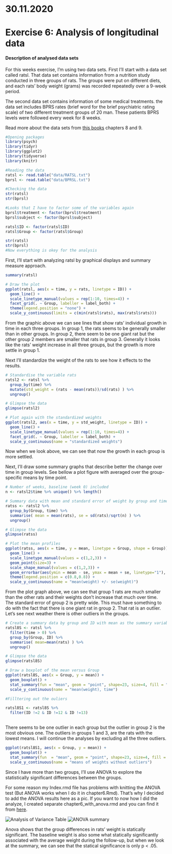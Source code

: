 # 30.11.2020 

# **Exercise 6: Analysis of longitudinal data**


#### **Description of analysed data sets**

For this weeks exercise, I'm using two data sets. First I'll start with a data set called ratsl. That data set contains information from a nutrition study conducted in three groups of rats. The groups were put on different diets, and each rats' body weight (grams) was recorded repeatedly over a 9-week period.

The second data set contains information of some medical treatments. the data set includes BPRS rates (brief word for  the brief psychiatric rating scale) of two different treatment groups of 20 man. These patients BPRS levels were followed every week for 8 weeks.

Read more about the data sets from [this books](https://mooc.helsinki.fi/pluginfile.php/143981/course/section/5444/MABS4IODS.pdf) chapters 8 and 9.

```r

#Opening packages
library(psych)
library(tidyr)
library(ggplot2)
library(tidyverse)
library(knitr)

#Reading the data
ratsl <- read.table("data/RATSL.txt")
bprsl <- read.table("data/BPRSL.txt")

#Checking the data
str(ratsl)
str(bprsl)

#Looks that I have to factor some of the variables again
bprsl$treatment <- factor(bprsl$treatment)
bprsl$subject <- factor(bprsl$subject)

ratsl$ID <- factor(ratsl$ID)
ratsl$Group <- factor(ratsl$Group)

str(ratsl)
str(bprsl)
#Now everything is okey for the analysis
```

First, I'll start with analyzing ratsl by graphical displays and summary measure approach.


```r

summary(ratsl)

# Draw the plot
ggplot(ratsl, aes(x = time, y = rats, linetype = ID)) +
  geom_line() +
  scale_linetype_manual(values = rep(1:10, times=4)) +
  facet_grid(. ~ Group, labeller = label_both) +
  theme(legend.position = "none") + 
  scale_y_continuous(limits = c(min(ratsl$rats), max(ratsl$rats)))

```

From the graphic above we can see lines that show rats' individual growth in time in each three groups. In group 1, the rats seems to be generally smaller than in other groups. In group 2, there seem to be one giant rat but the other group 2 members are smaller that rats in group 3. Generally it looks like the rats' weight increase  in all three groups, but the growth is more settle in group 1.

Next I'll standardize the weight of the rats to see how it effects to the results.

```r
# Standardise the variable rats
ratsl2 <- ratsl %>%
  group_by(time) %>%
  mutate(std_weight = (rats - mean(rats))/sd(rats) ) %>%
  ungroup()

# Glimpse the data
glimpse(ratsl2)

# Plot again with the standardized weights
ggplot(ratsl2, aes(x = time, y = std_weight, linetype = ID)) +
  geom_line() +
  scale_linetype_manual(values = rep(1:10, times=4)) +
  facet_grid(. ~ Group, labeller = label_both) +
  scale_y_continuous(name = "standardized weights")


```

Now when we look above, we can see that now the growth in each group is more settled. 

Next, I'll draw some summary graphs that describe better the change over time in group levels. See bellow a plot figure with averaged over the group-specific means by time point.


```r

# Number of weeks, baseline (week 0) included
n <- ratsl2$time %>% unique() %>% length()

# Summary data with mean and standard error of weight by group and time point
ratss <- ratsl2 %>%
  group_by(Group, time) %>%
  summarise( mean = mean(rats), se = sd(rats)/sqrt(n) ) %>%
  ungroup()

# Glimpse the data
glimpse(ratss)

# Plot the mean profiles
ggplot(ratss, aes(x = time, y = mean, linetype = Group, shape = Group)) +
  geom_line() +
  scale_linetype_manual(values = c(1,2,3)) +
  geom_point(size=3) +
  scale_shape_manual(values = c(1,2,3)) +
  geom_errorbar(aes(ymin = mean - se, ymax = mean + se, linetype="1"), width=0.3) +
  theme(legend.position = c(0.8,0.8)) +
  scale_y_continuous(name = "mean(weight) +/- se(weight)")

```

From the plot graph above, we can see that group 1 rats are much smaller than the other rats and their weights don't increase that much over time. The standard error of group 2 is pretty wide. This must have something to do with the fact that there is one giant rat in group 2. That rat is an outlier. Let's see next weather there is other outliers in the groups. 

```r


# Create a summary data by group and ID with mean as the summary variable (ignoring baseline week 0).
ratsl8S <- ratsl %>%
  filter(time > 0) %>%
  group_by(Group, ID) %>%
  summarise( mean=mean(rats) ) %>%
  ungroup()

# Glimpse the data
glimpse(ratsl8S)

# Draw a boxplot of the mean versus Group
ggplot(ratsl8S, aes(x = Group, y = mean)) +
  geom_boxplot() +
  stat_summary(fun = "mean", geom = "point", shape=23, size=4, fill = "pink") +
  scale_y_continuous(name = "mean(weight), time")

#Filltering out the ouliers

ratsl8S1 <- ratsl8S %>%
  filter(ID !=2 & ID !=12 & ID !=13)
  

```

There seems to be one outlier in each group but the outlier in group 2 is the most obvious one. The outliers in groups 1 and 3, are the rats with the lowest means. I will continue the analyses by excluding all the three outliers.

```r

ggplot(ratsl8S1, aes(x = Group, y = mean)) +
  geom_boxplot() +
  stat_summary(fun  = "mean", geom = "point", shape=23, size=4, fill = "pink") +
  scale_y_continuous(name = "means of weights without outliers")


```

Since I have more than two groups, I'll use ANOVA to explore the statistically significant differences between the groups.


For some reason my Index.rmd file has problems with knitting the ANOVA test (But ANOVA works when I do it in chapter6.Rmd). That's why I decided to add the ANOVA results here as a pic. If you want to now how I did the analyze, I created separate chapter6_with_anova.rmd and you can find it from [here](https://github.com/sallavei/IODS-project/blob/master/chapter6_with_anova.Rmd).

![Analysis of Variance Table](ANOVA rats.png)
![ANOVA summary](ANOVAsummary.PNG)

Anova shows that the group differences in rats' weight is statically significant. The baseline weight is also some what statically significantly associated with the average weight during the follow-up, but when we look at the summary, we can see that the statical significance is only p < .05. 


```r


```
